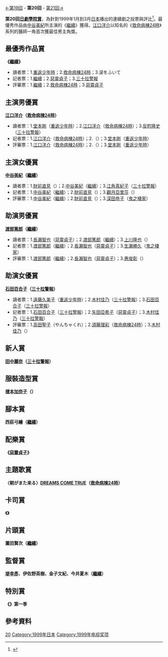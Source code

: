 {{noteTA
|G1=JP Show}}
[[第19回日劇學院賞|←第19回]] - '''第20回''' - [[第21回日劇學院賞|第21回→]]

'''第20回[[日劇學院賞|日劇學院賞]]'''，為針對1999年1月到3月[[日本|日本]]播出的連續劇之投票與評比<ref>{{Cite web |url=http://blog.television.co.jp/drama/academy/1999/04/01/ |title=1999年日劇學院賞冬季檔獲獎名單 |access-date=2014-08-16 |archive-date=2014-08-21 |archive-url=https://web.archive.org/web/20140821044343/http://blog.television.co.jp/drama/academy/1999/04/01/ |dead-url=no }}</ref>。最優秀作品由[[中谷美紀|中谷美紀]]所主演的《[[繼續|繼續]]》獲得。[[江口洋介|江口洋介]]以知名的《[[救命病棟24時|救命病棟24時]]》系列的醫師一角首次獲最佳男主角獎。

==最優秀作品賞==
'''《[[繼續|繼續]]》'''

*讀者票：1.[[重返少年時|重返少年時]]；2.[[救命病棟24時|救命病棟24時]]；3.涙をふいて
*記者票：1.[[繼續|繼續]]；2.[[惡靈貞子|惡靈貞子]]；3.[[三十拉警報|三十拉警報]]
*評審票：1.[[繼續|繼續]]；2.[[救命病棟24時|救命病棟24時]]；3.[[惡靈貞子|惡靈貞子]]

==主演男優賞==
'''[[江口洋介|江口洋介]]（[[救命病棟24時|救命病棟24時]]）'''

*讀者票：1.[[堂本剛|堂本剛]]（[[重返少年時|重返少年時]]）；2.[[江口洋介|江口洋介]]（[[救命病棟24時|救命病棟24時]]）；3.[[反町隆史|反町隆史]]（[[三十拉警報|三十拉警報]]）
*記者票：1.[[江口洋介|江口洋介]]（[[救命病棟24時|救命病棟24時]]）；2.{{link-ja|高橋克典|高橋克典}}（{{link-ja|上班族金太郎|サラリーマン金太郎}}）；3.[[堂本剛|堂本剛]]（[[重返少年時|重返少年時]]）
*評審票：1.[[江口洋介|江口洋介]]（[[救命病棟24時|救命病棟24時]]）；2.{{link-ja|高橋克典|高橋克典}}（{{link-ja|上班族金太郎|サラリーマン金太郎}}）；3.[[堂本剛|堂本剛]]（[[重返少年時|重返少年時]]）

==主演女優賞==
'''[[中谷美紀|中谷美紀]]（[[繼續|繼續]]）'''

*讀者票：1.[[財前直見|財前直見]]（{{link-ja|上班女郎 (電視劇)|お水の花道・女30歳ガケップチ|上班女郎}}）；2.[[中谷美紀|中谷美紀]]（[[繼續|繼續]]）；3.[[江角真紀子|江角真紀子]]（[[三十拉警報|三十拉警報]]）
*記者票：1.[[中谷美紀|中谷美紀]]（[[繼續|繼續]]）；2.[[財前直見|財前直見]]（{{link-ja|上班女郎 (電視劇)|お水の花道・女30歳ガケップチ|上班女郎}}）；3.[[觀月亞里莎|觀月亞里莎]]（{{link-ja|秀逗修女瑪莉亞|天使のお仕事 (テレビドラマ)|秀逗修女瑪莉亞}}）
*評審票：1.[[中谷美紀|中谷美紀]]（[[繼續|繼續]]）；2.[[財前直見|財前直見]]（{{link-ja|上班女郎 (電視劇)|お水の花道・女30歳ガケップチ|上班女郎}}）；3.[[深田恭子|深田恭子]]（[[鬼之棲家|鬼之棲家]]）

==助演男優賞==
'''[[渡部篤郎|渡部篤郎]]（[[繼續|繼續]]）'''

*讀者票：1.[[長瀨智也|長瀨智也]]（[[惡靈貞子|惡靈貞子]]）；2.[[渡部篤郎|渡部篤郎]]（[[繼續|繼續]]）；3.[[上川隆也|上川隆也]]（{{link-ja|上班女郎 (電視劇)|お水の花道・女30歳ガケップチ|上班女郎}}）
*記者票：1.[[渡部篤郎|渡部篤郎]]（[[繼續|繼續]]）；2.[[長瀨智也|長瀨智也]]（[[惡靈貞子|惡靈貞子]]）；3.[[生瀨勝久|生瀨勝久]]（[[鬼之棲家|鬼之棲家]]）
*評審票：1.[[渡部篤郎|渡部篤郎]]（[[繼續|繼續]]）；2.[[長瀨智也|長瀨智也]]（[[惡靈貞子|惡靈貞子]]）；3.[[惠俊彰|惠俊彰]]（{{link-ja|上班族金太郎|サラリーマン金太郎}}）

==助演女優賞==
'''[[石田百合子|石田百合子]]（[[三十拉警報|三十拉警報]]）'''

*讀者票：1.[[遠藤久美子|遠藤久美子]]（[[重返少年時|重返少年時]]）；2.[[木村佳乃|木村佳乃]]（[[三十拉警報|三十拉警報]]）；3.[[石田百合子|石田百合子]]（[[三十拉警報|三十拉警報]]）
*記者票：1.[[石田百合子|石田百合子]]（[[三十拉警報|三十拉警報]]）；2.[[矢田亞希子|矢田亞希子]]（[[惡靈貞子|惡靈貞子]]）；3.[[木村佳乃|木村佳乃]]（[[三十拉警報|三十拉警報]]）
*評審票：1.[[高田聖子|高田聖子]]（やんちゃくれ）；2.[[須藤理彩|須藤理彩]]（[[救命病棟24時|救命病棟24時]]）；3.[[木村佳乃|木村佳乃]]（{{link-ja|戀愛症候群|ラブコンプレックス}}）

==新人賞==
'''[[田中麗奈_(演員)|田中麗奈]]（[[三十拉警報|三十拉警報]]）'''

==服裝造型賞==
'''[[榎本加奈子|榎本加奈子]]（{{link-ja|只有可愛不行嗎？|可愛いだけじゃダメかしら?}}）'''

==腳本賞==
'''西荻弓繪（[[繼續|繼續]]）'''

==配樂賞==
'''《[[惡靈貞子|惡靈貞子]]》'''

==主題歌賞==
'''〈朝がまた来る〉[[DREAMS_COME_TRUE|DREAMS COME TRUE]]（[[救命病棟24時|救命病棟24時]]）'''

==卡司賞==
'''《{{link-ja|上班女郎 (電視劇)|お水の花道・女30歳ガケップチ|上班女郎}}》'''

==片頭賞==
'''薗田賢次（[[繼續|繼續]]）'''

==監督賞==
'''[[堤幸彥|堤幸彥]]、伊佐野英樹、金子文紀、今井夏木（[[繼續|繼續]]）'''

==特別賞==
'''《{{link-ja|京都迷宮案內|新・京都迷宮案内}}》第一季'''

== 參考資料 ==
{{reflist}}

{{日劇學院賞名單}}
[[Category:日劇學院賞|20]]
[[Category:1999年日本|Category:1999年日本]]
[[Category:1999年电视奖项|Category:1999年电视奖项]]